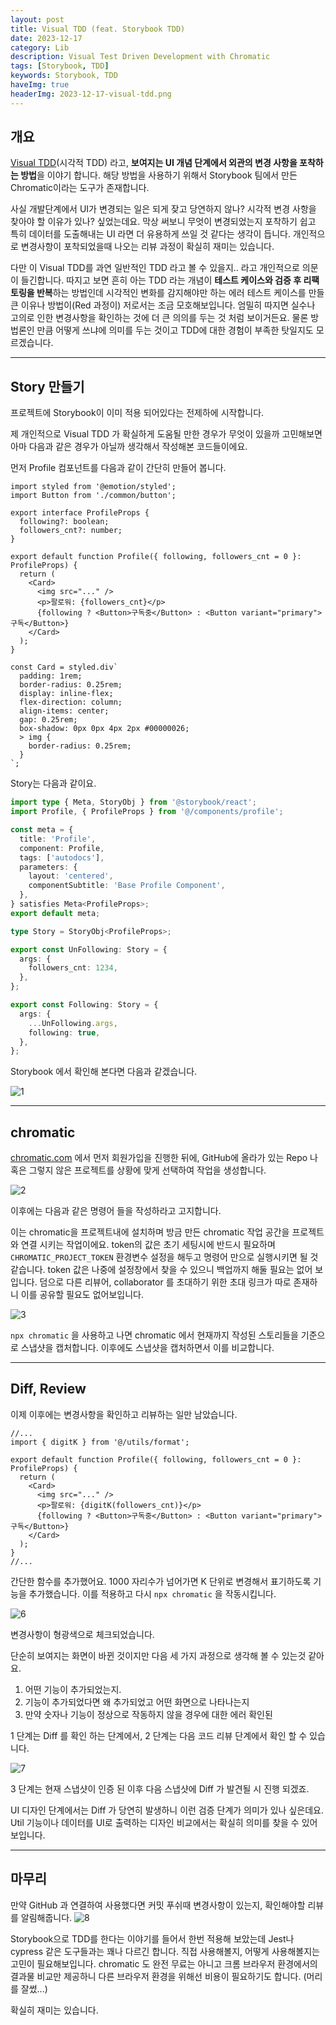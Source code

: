 ```yaml
---
layout: post
title: Visual TDD (feat. Storybook TDD)
date: 2023-12-17
category: Lib
description: Visual Test Driven Development with Chromatic
tags: [Storybook, TDD]
keywords: Storybook, TDD
haveImg: true
headerImg: 2023-12-17-visual-tdd.png
---
```


## 개요

[Visual TDD](https://storybook.js.org/tutorials/visual-testing-handbook/react/ko/introduction/)(시각적 TDD) 라고,
**보여지는 UI 개념 단계에서 외관의 변경 사항을 포착하는 방법**을 이야기 합니다.
해당 방법을 사용하기 위해서 Storybook 팀에서 만든 Chromatic이라는 도구가 존재합니다.

사실 개발단계에서 UI가 변경되는 일은 되게 잦고 당연하지 않나? 시각적 변경 사항을 찾아야 할 이유가 있나? 싶었는데요.
막상 써보니 무엇이 변경되었는지 포착하기 쉽고 특히 데이터를 도출해내는 UI 라면 더 유용하게 쓰일 것 같다는 생각이 듭니다.
개인적으로 변경사항이 포착되었을때 나오는 리뷰 과정이 확실히 재미는 있습니다.

다만 이 Visual TDD를 과연 일반적인 TDD 라고 볼 수 있을지.. 라고 개인적으로 의문이 들긴합니다.
따지고 보면 흔히 아는 TDD 라는 개념이 **테스트 케이스와 검증 후 리팩토링을 반복**하는 방법인데
시각적인 변화를 감지해야만 하는 에러 테스트 케이스를 만들 큰 이유나 방법이(Red 과정이) 저로서는 조금 모호해보입니다.
엄밀히 따지면 실수나 고의로 인한 변경사항을 확인하는 것에 더 큰 의의를 두는 것 처럼 보이거든요.
물론 방법론인 만큼 어떻게 쓰냐에 의미를 두는 것이고 TDD에 대한 경험이 부족한 탓일지도 모르겠습니다.

---

## Story 만들기

프로젝트에 Storybook이 이미 적용 되어있다는 전제하에 시작합니다.

제 개인적으로 Visual TDD 가 확실하게 도움될 만한 경우가 무엇이 있을까 고민해보면 아마
다음과 같은 경우가 아닐까 생각해서 작성해본 코드들이에요.

먼저 Profile 컴포넌트를 다음과 같이 간단히 만들어 봅니다.

```javascript:components/profile.tsx
import styled from '@emotion/styled';
import Button from './common/button';

export interface ProfileProps {
  following?: boolean;
  followers_cnt?: number;
}

export default function Profile({ following, followers_cnt = 0 }: ProfileProps) {
  return (
    <Card>
      <img src="..." />
      <p>팔로워: {followers_cnt}</p>
      {following ? <Button>구독중</Button> : <Button variant="primary">구독</Button>}
    </Card>
  );
}

const Card = styled.div`
  padding: 1rem;
  border-radius: 0.25rem;
  display: inline-flex;
  flex-direction: column;
  align-items: center;
  gap: 0.25rem;
  box-shadow: 0px 0px 4px 2px #00000026;
  > img {
    border-radius: 0.25rem;
  }
`;
```

Story는 다음과 같이요.

```javascript:stories/Profile.stories.ts
import type { Meta, StoryObj } from '@storybook/react';
import Profile, { ProfileProps } from '@/components/profile';

const meta = {
  title: 'Profile',
  component: Profile,
  tags: ['autodocs'],
  parameters: {
    layout: 'centered',
    componentSubtitle: 'Base Profile Component',
  },
} satisfies Meta<ProfileProps>;
export default meta;

type Story = StoryObj<ProfileProps>;

export const UnFollowing: Story = {
  args: {
    followers_cnt: 1234,
  },
};

export const Following: Story = {
  args: {
    ...UnFollowing.args,
    following: true,
  },
};
```

Storybook 에서 확인해 본다면 다음과 같겠습니다.

![1](/img/2023-12-17-visual-tdd/1.png)

---

## chromatic

[chromatic.com](https://www.chromatic.com/) 에서 먼저 회원가입을 진행한 뒤에,
GitHub에 올라가 있는 Repo 나 혹은 그렇지 않은 프로젝트를 상황에 맞게 선택하여 작업을 생성합니다.

![2](/img/2023-12-17-visual-tdd/2.png)

이후에는 다음과 같은 명령어 들을 작성하라고 고지합니다.

이는 chromatic을 프로젝트내에 설치하며 방금 만든 chromatic 작업 공간을 프로젝트와 연결 시키는 작업이에요.
token의 값은 초기 세팅시에 반드시 필요하며 `CHROMATIC_PROJECT_TOKEN` 환경변수 설정을 해두고 명령어 만으로 실행시키면 될 것 같습니다.
token 값은 나중에 설정창에서 찾을 수 있으니 백업까지 해둘 필요는 없어 보입니다.
덤으로 다른 리뷰어, collaborator 를 초대하기 위한 초대 링크가 따로 존재하니 이를 공유할 필요도 없어보입니다.

![3](/img/2023-12-17-visual-tdd/3.png)

`npx chromatic` 을 사용하고 나면 chromatic 에서 현재까지 작성된 스토리들을 기준으로 스냅샷을 캡처합니다.
이후에도 스냅샷을 캡처하면서 이를 비교합니다.

---

## Diff, Review

이제 이후에는 변경사항을 확인하고 리뷰하는 일만 남았습니다.

```javascript:components/profile.tsx {2,8}
//...
import { digitK } from '@/utils/format';

export default function Profile({ following, followers_cnt = 0 }: ProfileProps) {
  return (
    <Card>
      <img src="..." />
      <p>팔로워: {digitK(followers_cnt)}</p>
      {following ? <Button>구독중</Button> : <Button variant="primary">구독</Button>}
    </Card>
  );
}
//...
```

간단한 함수를 추가했어요. 1000 자리수가 넘어가면 K 단위로 변경해서 표기하도록 기능을 추가했습니다.
이를 적용하고 다시 `npx chromatic` 을 작동시킵니다.

![6](/img/2023-12-17-visual-tdd/6.png)

변경사항이 형광색으로 체크되었습니다.

단순히 보여지는 화면이 바뀐 것이지만 다음 세 가지 과정으로 생각해 볼 수 있는것 같아요.

1. 어떤 기능이 추가되었는지.
2. 기능이 추가되었다면 왜 추가되었고 어떤 화면으로 나타나는지
3. 만약 숫자나 기능이 정상으로 작동하지 않을 경우에 대한 에러 확인된

1 단계는 Diff 를 확인 하는 단계에서,
2 단계는 다음 코드 리뷰 단계에서 확인 할 수 있습니다.

![7](/img/2023-12-17-visual-tdd/7.png)

3 단계는 현재 스냅샷이 인증 된 이후 다음 스냅샷에 Diff 가 발견될 시 진행 되겠죠.

UI 디자인 단계에서는 Diff 가 당연히 발생하니 이런 검증 단계가 의미가 있나 싶은데요.
Util 기능이나 데이터를 UI로 출력하는 디자인 비교에서는 확실히 의미를 찾을 수 있어보입니다.

---

## 마무리

만약 GitHub 과 연결하여 사용했다면 커밋 푸쉬때 변경사항이 있는지, 확인해야할 리뷰를 알림해줍니다.
![8](/img/2023-12-17-visual-tdd/8.png)

Storybook으로 TDD를 한다는 이야기를 들어서 한번 적용해 보았는데 Jest나 cypress 같은 도구들과는 꽤나 다르긴 합니다.
직접 사용해볼지, 어떻게 사용해볼지는 고민이 필요해보입니다.
chromatic 도 완전 무료는 아니고 크롬 브라우저 환경에서의 결과물 비교만 제공하니 다른 브라우저 환경을 위해선 비용이 필요하기도 합니다.
(머리를 잘썼...)

확실히 재미는 있습니다.
